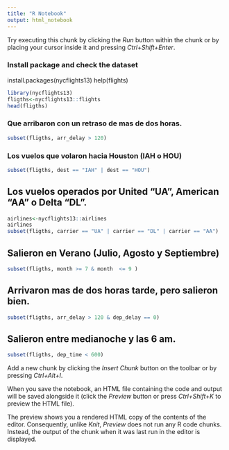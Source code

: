 ```yaml
---
title: "R Notebook"
output: html_notebook
---
```




Try executing this chunk by clicking the *Run* button within the chunk or by placing your cursor inside it and pressing *Ctrl+Shift+Enter*. 

### Install package and check the dataset
install.packages(nycflights13)
help(flights)

```r
library(nycflights13)
fligths<-nycflights13::flights
head(fligths)
```


###  Que arribaron con un retraso de mas de dos horas.

```r
subset(fligths, arr_delay > 120)
```

### Los vuelos que volaron hacia Houston (IAH o HOU)
```r
subset(fligths, dest == "IAH" | dest == "HOU")
```
## Los vuelos operados por United "UA", American "AA" o Delta "DL".
```r
airlines<-nycflights13::airlines
airlines
subset(fligths, carrier == "UA" | carrier == "DL" | carrier == "AA")
```


## Salieron en Verano (Julio, Agosto y Septiembre)
```r
subset(fligths, month >= 7 & month  <= 9 )
```

## Arrivaron mas de dos horas tarde, pero salieron bien.
```r
subset(fligths, arr_delay > 120 & dep_delay == 0)
```
## Salieron entre medianoche y las 6 am.
```r
subset(fligths, dep_time < 600)
```


Add a new chunk by clicking the *Insert Chunk* button on the toolbar or by pressing *Ctrl+Alt+I*.

When you save the notebook, an HTML file containing the code and output will be saved alongside it (click the *Preview* button or press *Ctrl+Shift+K* to preview the HTML file).

The preview shows you a rendered HTML copy of the contents of the editor. Consequently, unlike *Knit*, *Preview* does not run any R code chunks. Instead, the output of the chunk when it was last run in the editor is displayed.
